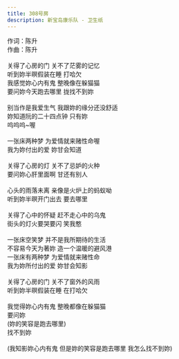 ```yaml
---
title: 308号房
description: 新宝岛康乐队 - 卫生纸
---
```


作词：陈升<br />作曲：陈升<br /><br />关得了心房的门 关不了茫雾的记忆<br />听到妳半暝假装在睡 打哈欠<br />我感觉妳心内有鬼 整晚像在躲猫猫<br />要问妳今天跑去哪里 拢找不到妳<br /><br />别当作是我爱生气 我跟妳的缘分还没舒适<br />妳知道阮的二十四点钟 只有妳<br />呜呜呜~喔<br /><br />一张床两种梦 为爱情就来赌性命喔<br />我为妳付出的爱 妳甘会知道<br /><br />关得了心房的灯 关不了忌妒的火种<br />要问妳心肝里面啊 甘还有别人<br /><br />心头的雨落未离 亲像是火炉上的蚂蚁呦<br />听到妳半暝开门出去 要去哪里<br /><br />关得了心中的怀疑 赶不走心中的乌鬼<br />街头的灯火要哭要闪 笑我憨<br /><br />一张床空笑梦 并不是我所期待的生活<br />不容易今天为著妳 造一个温暖的避风港<br />一张床有两种梦 为爱情就来赌性命<br />我为妳所付出的爱 妳甘会知影<br /><br />关得了心房的门 关不了窗外的风雨<br />听到妳半暝假装在睡 在打哈欠<br /><br />我觉得妳心内有鬼 整晚都像在躲猫猫<br />要问妳<br />(妳的笑容是跑去哪里)<br />找不到妳<br /><br />(我知影妳心内有鬼 但是妳的笑容是跑去哪里 我怎么找不到妳)